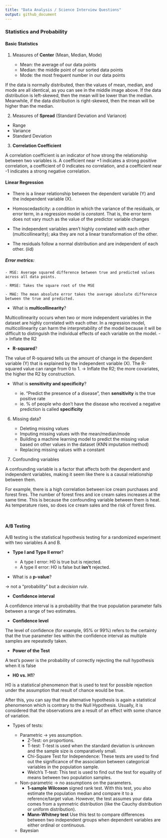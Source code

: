```yaml
---
title: "Data Analysis / Science Interview Questions"
output: github_document
---
```


### Statistics and Probability

#### Basic Statistics

1. Measures of **Center** (Mean, Median, Mode)

   - Mean: the average of our data points
   - Median: the middle point of our sorted data points
   - Mode: the most frequent number in our data points

If the data is normally distributed, then the values of mean, median, and mode are all identical, as you can see in the middle image above. If the data distribution is left-skewed, then the mean will be lower than the median. Meanwhile, if the data distribution is right-skewed, then the mean will be higher than the median.

2. Measures of **Spread** (Standard Deviation and Variance)

  - Range
  - Variance
  - Standard Deviation
  
3. **Correlation Coefficient**

A correlation coefficient is an indicator of how strong the relationship between two variables is. A coefficient near +1 indicates a strong positive correlation, a coefficient of 0 indicates no correlation, and a coefficient near -1 indicates a strong negative correlation.


#### Linear Regression

* There is a linear relationship between the dependent variable (Y) and the independent variable (X).

* Homoscedasticity: a condition in which the variance of the residuals, or error term, in a regression model is *constant*. That is, the error term does not vary much as the value of the predictor variable changes

* The independent variables aren’t highly correlated with each other (multicollinearity); aka they are not a linear transformation of the other. 

* The residuals follow a normal distribution and are independent of each other. (iid)

##### Error metrics:

    - MSE: Average squared difference between true and predicted values across all data points. 

    - RMSE: Takes the square root of the MSE

    - MAE: The mean absolute error takes the average absolute difference between the true and predicted.


* What is **multicollinearity**? 

Multicollinearity occurs when two or more independent variables in the dataset are highly correlated with each other. In a regression model, multicollinearity can harm the interpretability of the model because it will be difficult to distinguish the individual effects of each variable on the model. -> Inflate the R2

* **R-squared**?

The value of R-squared tells us the amount of change in the dependent variable (Y) that is explained by the independent variable (X). The R-squared value can range from 0 to 1. 
-> Inflate the R2; the more covariates, the higher the R2 by construction.
  
* What is **sensitivity and specificity**?

    - ie. "Predict the presence of a disease", then **sensitivity** is the true positive rate
    - ie. % of people who don’t have the disease who received a negative prediction is called **specificity**

6. Missing data?

    - Deleting missing values
    - Imputing missing values with the mean/median/mode
    - Building a machine learning model to predict the missing value based on other values in the dataset (KNN imputation method)
    - Replacing missing values with a constant

7. Confounding variables

A confounding variable is a factor that affects both the dependent and independent variables, making it seem like there is a causal relationship between them.

For example, there is a high correlation between ice cream purchases and forest fires. The number of forest fires and ice cream sales increases at the same time. This is because the confounding variable between them is heat. As temperature rises, so does ice cream sales and the risk of forest fires.

&nbsp;

#### A/B Testing

A/B testing is the statistical hypothesis testing for a randomized experiment with two variables A and B. 

* **Type I and Type II error**?

    - A type I error: H0 is true but is rejected. 
    - A type II error: H0 is false but **isn’t** rejected.
    
* What is a **p-value**?

-> not a "probability" but a *decision rule*.

* **Confidence interval**

A confidence interval is a probability that the true population parameter falls between a range of two estimates.

* **Confidence level**

The level of confidence (for example, 95% or 99%) refers to the certainty that the true parameter lies within the confidence interval as multiple samples are repeatedly taken.

* **Power of the Test**

A test's power is the probability of correctly rejecting the null hypothesis when it is false

* **H0 vs. H1**?

H0 is a statistical phenomenon that is used to test for possible rejection under the assumption that result of chance would be true.

After this, you can say that the alternative hypothesis is again a statistical phenomenon which is contrary to the Null Hypothesis. Usually, it is considered that the observations are a result of an effect with some chance of variation.

* Types of tests:
  
  - Parametric -> yes assumption.
     - Z-Test: on proportions. 
     - T-test: T-test is used when the standard deviation is unknown and the sample size is comparatively small.
      - Chi-Square Test for Independence: These tests are used to find out the significance of the association between categorical variables in the population sample.
      - Welch’s T-test: This test is used to find out the test for equality of means between two population samples.
  - Non-parametric -> no assumptions on the parameters.
       - **1-sample Wilcoxon** signed rank test. With this test, you also estimate the population median and compare it to a reference/target value. However, the test assumes your data comes from a symmetric distribution (like the Cauchy distribution or uniform distribution).
       - **Mann-Whitney test** Use this test to compare differences between two independent groups when dependent variables are either ordinal or continuous.
  - Bayesian



